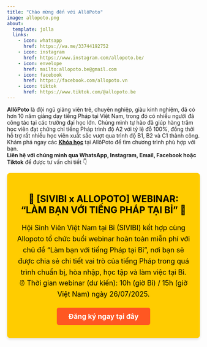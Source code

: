 ```yaml
---
title: "Chào mừng đến với AllôPoto"
image: allopoto.png
about:
  template: jolla
  links:
    - icon: whatsapp
      href: https://wa.me/33744192752
    - icon: instagram
      href: https://www.instagram.com/allopoto.be/
    - icon: envelope
      href: mailto:allopoto.be@gmail.com
    - icon: facebook
      href: https://facebook.com/allopoto.vn
    - icon: tiktok
      href: https://www.tiktok.com/@allopoto.be
---
```


**AllôPoto** là đội ngũ giảng viên trẻ, chuyên nghiệp, giàu kinh nghiệm, đã có hơn 10 năm giảng dạy tiếng Pháp tại Việt Nam, trong đó có nhiều người đã công tác tại các trường đại học lớn. Chúng mình tự hào đã giúp hàng trăm học viên đạt chứng chỉ tiếng Pháp trình độ A2 với tỷ lệ đỗ 100%, đồng thời hỗ trợ rất nhiều học viên xuất sắc vượt qua trình độ B1, B2 và C1 thành công.\
Khám phá ngay các [**Khóa học**](courses.qmd) tại AllôPoto để tìm chương trình phù hợp với bạn.\
**Liên hệ với chúng mình qua WhatsApp, Instagram, Email, Facebook hoặc Tiktok** để được tư vấn chi tiết 👇

<!-- Shoutout Banner -->
<div style="background-color: #ffcc00; color: #000; padding: 20px; text-align: center; border-radius: 8px; box-shadow: 0px 4px 6px rgba(0, 0, 0, 0.1);">
  <h2 style="font-size: 24px; font-weight: bold; margin-bottom: 15px;">🚨 [SIVIBI x ALLOPOTO] WEBINAR: "LÀM BẠN VỚI TIẾNG PHÁP TẠI BỈ" 🚨</h2>
  <p style="font-size: 18px; margin-bottom: 20px; line-height: 1.6;">
    Hội Sinh Viên Việt Nam tại Bỉ (SIVIBI) kết hợp cùng Allopoto tổ chức buổi webinar hoàn toàn miễn phí với chủ đề "Làm bạn với tiếng Pháp tại Bỉ", nơi bạn sẽ được chia sẻ chi tiết vai trò của tiếng Pháp trong quá trình chuẩn bị, hòa nhập, học tập và làm việc tại Bỉ.
    <br>
    ⏰ Thời gian webinar (dư kiến): 10h (giờ Bỉ) / 15h (giờ Việt Nam) ngày 26/07/2025.
  </p>
  <p>
    <a href=https://forms.gle/TocJybXkNVoaV3Y87 style="font-size: 18px; color: #fff; background-color: #ff5722; padding: 12px 30px; text-decoration: none; border-radius: 5px; font-weight: bold; display: inline-block;">Đăng ký ngay tại đây</a>
  </p>
</div>
